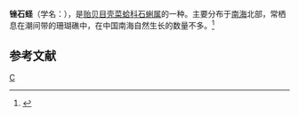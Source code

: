 {{Speciesbox 
| taxon = Lithophaga lima
| authority = Lamy, 1919
}}
'''锉石蛏'''（学名：''{{lang|la|Lithophaga lima}}''），是[[贻贝目|贻贝目]][[壳菜蛤科|壳菜蛤科]][[石蜊属|石蜊属]]的一种。主要分布于[[南海|南海]]北部，常栖息在潮间带的珊瑚礁中，在中国南海自然生长的数量不多。<ref>{{cite web|url=http://shell.sinica.edu.tw/chinese/shellbase_detail.php?science_no=2242|title=国际贝库：锉石蛏|publisher=台湾贝类资料库|accessdate=2009-08-11|archive-url=https://web.archive.org/web/20160304204948/http://shell.sinica.edu.tw/chinese/shellbase_detail.php?science_no=2242|archive-date=2016-03-04|dead-url=yes}}</ref>

== 参考文献 ==
{{reflist}}
{{Taxonbar}}

[[Category:石蜊属|C]]